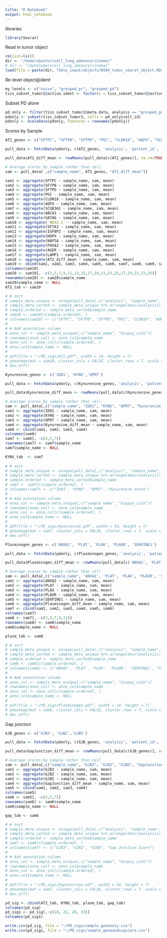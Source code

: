 ```yaml
---
title: "R Notebook"
output: html_notebook
---
```


libraries
```r
library(Seurat)
```

Read in tumor object
```r
rm(list=ls())
dir <- "/home/ubuntu/scell_lung_adenocarcinoma/"
# dir <- "/myVolume/scell_lung_adenocarcinoma/"
load(file = paste(dir, "Data_input/objects/NI04_tumor_seurat_object.RData", sep = ""))
```

Re-level object@ident
```r
my_levels <- c("naive", "grouped_pr", "grouped_pd")
tiss_subset_tumor2@active.ident <- factor(x = tiss_subset_tumor2@active.ident, levels = my_levels)
```

Subset PD alone
```r
pd_only <- filter(tiss_subset_tumor2@meta.data, analysis == "grouped_pd")
pdonly <- subset(tiss_subset_tumor2, cells = pd_only$cell_id)
pdonly <- ScaleData(pdonly, features = rownames(pdonly))
```

Scores by Sample
```r
AT2_genes <- c("SFTPC", "SFTPB", "SFTPD", "PGC", "CLDN18", "AQP4", "SCGB3A1", "ABCA3", "GATA6", "NKX2-1", "SFTA3", "IGFBP2", "HOPX", "NAPSA", "FOXA2", "AGER", "LAMP1")

pull_data <- FetchData(pdonly, c(AT2_genes, 'analysis', 'patient_id', 'sample_name', 'biopsy_site', 'cell_id', 'driver_gene', 'primary_or_metastaic'))

pull_data$AT2_diff_mean <- rowMeans(pull_data[c(AT2_genes)], na.rm=TRUE)

# Average scores by sample rather than cell
sam <- pull_data[ ,c("sample_name", AT2_genes, "AT2_diff_mean")]

sam1 <- aggregate(SFTPC ~ sample_name, sam, mean)
sam2 <- aggregate(SFTPB ~ sample_name, sam, mean)
sam3 <- aggregate(SFTPD ~ sample_name, sam, mean)
sam4 <- aggregate(PGC ~ sample_name, sam, mean)
sam5 <- aggregate(CLDN18 ~ sample_name, sam, mean)
sam6 <- aggregate(AQP4 ~ sample_name, sam, mean)
sam7 <- aggregate(SCGB3A1 ~ sample_name, sam, mean)
sam8 <- aggregate(ABCA3 ~ sample_name, sam, mean)
sam9 <- aggregate(GATA6 ~ sample_name, sam, mean)
sam10 <- aggregate(`NKX2-1` ~ sample_name, sam, mean)
sam11 <- aggregate(SFTA3 ~ sample_name, sam, mean)
sam12 <- aggregate(IGFBP2 ~ sample_name, sam, mean)
sam13 <- aggregate(HOPX ~ sample_name, sam, mean)
sam14 <- aggregate(NAPSA ~ sample_name, sam, mean)
sam15 <- aggregate(FOXA2 ~ sample_name, sam, mean)
sam16 <- aggregate(AGER ~ sample_name, sam, mean)
sam17 <- aggregate(LAMP1 ~ sample_name, sam, mean)
sam18 <- aggregate(AT2_diff_mean ~ sample_name, sam, mean)
sam19 <- cbind(sam1, sam2, sam3, sam4, sam5, sam6, sam7, sam8, sam9, sam10, sam11, sam12, sam13, sam14, sam15, sam16, sam17, sam18)
colnames(sam19)
sam20 <- sam19[, -c(3,5,7,9,11,13,15,17,19,21,23,25,27,29,31,33,35)]
rownames(sam20) <- sam20$sample_name
sam20$sample_name <- NULL
AT2_tab <- sam20

# # sort
# sample_meta_unique <- unique(pull_data[,c("analysis", "sample_name", "patient_id", "biopsy_site", "driver_gene")])
# sample_meta_sorted <- sample_meta_unique %>% arrange(desc(analysis))
# sample.ordered <- sample_meta_sorted$sample_name
# sam20 <- sam20[c(sample.ordered), ]
# colnames(sam20) <- c("SFTPC", "SFTPB", "SFTPD", "PGC", "CLDN18", "AQP4", "SCGB3A1", "ABCA3", "GATA6", "NKX2-1", "SFTA3", "IGFBP2", "HOPX", "NAPSA", "FOXA2", "AGER", "LAMP1", "Alveolar Score")
# 
# # Add annotation column
# anno_col <- sample_meta_unique[,c("sample_name", "biopsy_site")]
# rownames(anno_col) <- anno_col$sample_name
# anno_col <- anno_col[c(sample.ordered), ]
# anno_col$sample_name <- NULL
# 
# pdf(file = "~/PD_sigs/AT2.pdf", width = 14, height = 7)
# pheatmap(mat = sam20, cluster_cols = FALSE, cluster_rows = T, scale = "column", color = colorRampPalette(rev(brewer.pal(n = 6, name ="RdBu")))(100), show_rownames = T)
# dev.off()
```

```r
Kynurenine_genes <- c('IDO1', 'KYNU','QPRT')

pull_data <- FetchData(pdonly, c(Kynurenine_genes, 'analysis', 'patient_id', 'sample_name', 'biopsy_site', 'cell_id', 'driver_gene', 'primary_or_metastaic'))

pull_data$Kynurenine_diff_mean <- rowMeans(pull_data[c(Kynurenine_genes)], na.rm=TRUE)

# Average scores by sample rather than cell
sam <- pull_data[,c("sample_name", "IDO1", "KYNU", "QPRT", "Kynurenine_diff_mean")]
sam1 <- aggregate(IDO1 ~ sample_name, sam, mean)
sam2 <- aggregate(KYNU ~ sample_name, sam, mean)
sam3 <- aggregate(QPRT ~ sample_name, sam, mean)
sam4 <- aggregate(Kynurenine_diff_mean ~ sample_name, sam, mean)
sam6 <- cbind(sam1, sam2, sam3, sam4)
colnames(sam6)
sam7 <- sam6[, -c(3,5,7)]
rownames(sam7) <- sam7$sample_name
sam7$sample_name <- NULL

KYNU_tab  <- sam7
  
# # sort
# sample_meta_unique <- unique(pull_data[,c("analysis", "sample_name", "patient_id", "biopsy_site", "driver_gene")])
# sample_meta_sorted <- sample_meta_unique %>% arrange(desc(analysis))
# sample.ordered <- sample_meta_sorted$sample_name
# sam7 <- sam7[c(sample.ordered), ]
# colnames(sam7) <- c("IDO1", "KYNU", "QPRT", "Kynurenine Score")
# 
# # Add annotation column
# anno_col <- sample_meta_unique[,c("sample_name", "biopsy_site")]
# rownames(anno_col) <- anno_col$sample_name
# anno_col <- anno_col[c(sample.ordered), ]
# anno_col$sample_name <- NULL
# 
# pdf(file = "~/PD_sigs/Kynurenine.pdf", width = 14, height = 7)
# pheatmap(mat = sam7, cluster_cols = FALSE, cluster_rows = T, scale = "column", color = colorRampPalette(rev(brewer.pal(n = 6, name ="RdBu")))(100), show_rownames = T)
# dev.off()
```


```r
Plasminogen_genes <- c('ANXA2', 'PLAT', 'PLAU', 'PLAUR', 'SERPINE1')

pull_data <- FetchData(pdonly, c(Plasminogen_genes, 'analysis', 'patient_id', 'sample_name', 'biopsy_site', 'cell_id', 'driver_gene', 'primary_or_metastaic'))

pull_data$Plasminogen_diff_mean <- rowMeans(pull_data[c('ANXA2', 'PLAT', 'PLAU', 'PLAUR')], na.rm=TRUE)

# Average scores by sample rather than cell
sam <- pull_data[,c("sample_name", 'ANXA2', 'PLAT', 'PLAU', 'PLAUR', 'SERPINE1', "Plasminogen_diff_mean")]
sam1 <- aggregate(ANXA2 ~ sample_name, sam, mean)
sam2 <- aggregate(PLAT ~ sample_name, sam, mean)
sam3 <- aggregate(PLAU ~ sample_name, sam, mean)
sam4 <- aggregate(PLAUR ~ sample_name, sam, mean)
sam5 <- aggregate(SERPINE1 ~ sample_name, sam, mean)
sam6 <- aggregate(Plasminogen_diff_mean ~ sample_name, sam, mean)
sam7 <- cbind(sam1, sam2, sam3, sam4, sam5, sam6)
colnames(sam7)
sam8 <- sam7[, -c(3,5,7,9,11)]
rownames(sam8) <- sam8$sample_name
sam8$sample_name <- NULL

plasm_tab <- sam8

# # sort
# sample_meta_unique <- unique(pull_data[,c("analysis", "sample_name", "patient_id", "biopsy_site", "driver_gene")])
# sample_meta_sorted <- sample_meta_unique %>% arrange(desc(analysis))
# sample.ordered <- sample_meta_sorted$sample_name
# sam8 <- sam8[c(sample.ordered), ]
# colnames(sam8) <- c('ANXA2', 'PLAT', 'PLAU', 'PLAUR', 'SERPINE1', "Plasminogen Activating Score")
# 
# # Add annotation column
# anno_col <- sample_meta_unique[,c("sample_name", "biopsy_site")]
# rownames(anno_col) <- anno_col$sample_name
# anno_col <- anno_col[c(sample.ordered), ]
# anno_col$sample_name <- NULL
# 
# pdf(file = "~/PD_sigs/Plasminogen.pdf", width = 14, height = 7)
# pheatmap(mat = sam8, cluster_cols = FALSE, cluster_rows = T, scale = "column", color = colorRampPalette(rev(brewer.pal(n = 6, name ="RdBu")))(100), show_rownames = T)
# dev.off()
```

Gap junction
```r
GJB_genes <- c('GJB3', 'GJB2','GJB5')

pull_data <- FetchData(pdonly, c(GJB_genes, 'analysis', 'patient_id', 'sample_name', 'biopsy_site', 'cell_id', 'driver_gene', 'primary_or_metastaic'))

pull_data$GapJunction_diff_mean <- rowMeans(pull_data[c(GJB_genes)], na.rm=TRUE)

# Average scores by sample rather than cell
sam <- pull_data[,c("sample_name", "GJB3", "GJB2", "GJB5", "GapJunction_diff_mean")]
sam1 <- aggregate(GJB3 ~ sample_name, sam, mean)
sam2 <- aggregate(GJB2 ~ sample_name, sam, mean)
sam3 <- aggregate(GJB5 ~ sample_name, sam, mean)
sam4 <- aggregate(GapJunction_diff_mean ~ sample_name, sam, mean)
sam5 <- cbind(sam1, sam2, sam3, sam4)
colnames(sam5)
sam6 <- sam5[, -c(3,5,7)]
rownames(sam6) <- sam6$sample_name
sam6$sample_name <- NULL

gap_tab <- sam6

# # sort
# sample_meta_unique <- unique(pull_data[,c("analysis", "sample_name", "patient_id", "biopsy_site", "driver_gene")])
# sample_meta_sorted <- sample_meta_unique %>% arrange(desc(analysis))
# sample.ordered <- sample_meta_sorted$sample_name
# sam7 <- sam6[c(sample.ordered), ]
# colnames(sam7) <- c("GJB3", "GJB2", "GJB5", "Gap Junction Score")
# 
# # Add annotation column
# anno_col <- sample_meta_unique[,c("sample_name", "biopsy_site")]
# rownames(anno_col) <- anno_col$sample_name
# anno_col <- anno_col[c(sample.ordered), ]
# anno_col$sample_name <- NULL
# 
# pdf(file = "~/PD_sigs/GapJunction.pdf", width = 14, height = 7)
# pheatmap(mat = sam7, cluster_cols = FALSE, cluster_rows = T, scale = "column", color = colorRampPalette(rev(brewer.pal(n = 6, name ="RdBu")))(100), show_rownames = T)
# dev.off()
```

```r
pd_sig <- cbind(AT2_tab, KYNU_tab, plasm_tab, gap_tab)
colnames(pd_sig)
pd_sig1 <- pd_sig[,-c(18, 22, 28, 32)]
colnames(pd_sig1)

write.csv(pd_sig, file = "~/PD_sigs/sample_geneonly.csv")
write.csv(pd_sig1, file = "~/PD_sigs/sample_geneandsigscore.csv")
```



